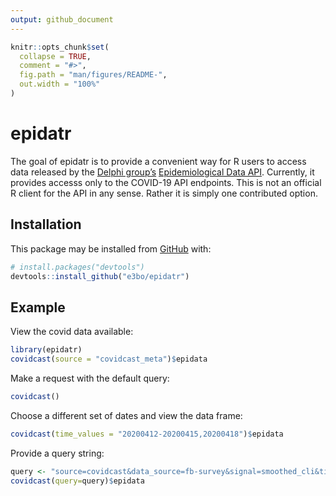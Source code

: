 ```yaml
---
output: github_document
---
```


<!-- README.md is generated from README.Rmd. Please edit that file -->

```r
knitr::opts_chunk$set(
  collapse = TRUE,
  comment = "#>",
  fig.path = "man/figures/README-",
  out.width = "100%"
)
```

# epidatr

<!-- badges: start -->
<!-- badges: end -->

The goal of epidatr is to provide a convenient way for R users to access data 
released by the [Delphi group's](https://delphi.cmu.edu/) 
[Epidemiological Data API](https://cmu-delphi.github.io/delphi-epidata/).
Currently, it provides accesss only to the COVID-19 API endpoints. This is not
an official R client for the API in any sense. Rather it is simply one 
contributed option.

## Installation

This package may be installed from [GitHub](https://github.com/) with:

``` r
# install.packages("devtools")
devtools::install_github("e3bo/epidatr")
```

 

## Example

View the covid data available:

```r
library(epidatr)
covidcast(source = "covidcast_meta")$epidata
```

Make a request with the default query:

```r
covidcast()
```

Choose a different set of dates and view the data frame:

```r

covidcast(time_values = "20200412-20200415,20200418")$epidata
```

Provide a query string:
```r
query <- "source=covidcast&data_source=fb-survey&signal=smoothed_cli&time_type=day&geo_type=county&time_values=20200406&geo_value=01000"
covidcast(query=query)$epidata
```
